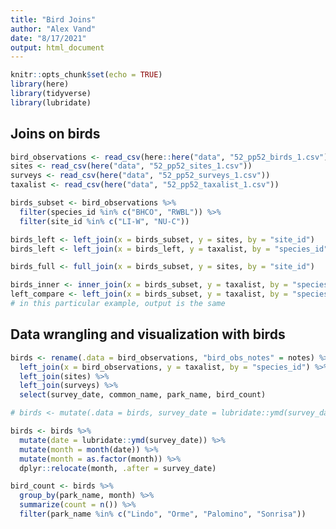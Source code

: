 ```yaml
---
title: "Bird Joins"
author: "Alex Vand"
date: "8/17/2021"
output: html_document
---
```


```r
knitr::opts_chunk$set(echo = TRUE)
library(here)
library(tidyverse)
library(lubridate)
```

## Joins on birds

```r
bird_observations <- read_csv(here::here("data", "52_pp52_birds_1.csv"))
sites <- read_csv(here("data", "52_pp52_sites_1.csv"))
surveys <- read_csv(here("data", "52_pp52_surveys_1.csv"))
taxalist <- read_csv(here("data", "52_pp52_taxalist_1.csv"))
```

```r
birds_subset <- bird_observations %>% 
  filter(species_id %in% c("BHCO", "RWBL")) %>% 
  filter(site_id %in% c("LI-W", "NU-C"))
```

```r
birds_left <- left_join(x = birds_subset, y = sites, by = "site_id")
birds_left <- left_join(x = birds_left, y = taxalist, by = "species_id")
```

```r
birds_full <- full_join(x = birds_subset, y = sites, by = "site_id")
```

```r
birds_inner <- inner_join(x = birds_subset, y = taxalist, by = "species_id")
left_compare <- left_join(x = birds_subset, y = taxalist, by = "species_id")
# in this particular example, output is the same
```

## Data wrangling and visualization with birds

```r
birds <- rename(.data = bird_observations, "bird_obs_notes" = notes) %>% 
  left_join(x = bird_observations, y = taxalist, by = "species_id") %>% 
  left_join(sites) %>% 
  left_join(surveys) %>% 
  select(survey_date, common_name, park_name, bird_count)
```

```r
# birds <- mutate(.data = birds, survey_date = lubridate::ymd(survey_date))

birds <- birds %>% 
  mutate(date = lubridate::ymd(survey_date)) %>% 
  mutate(month = month(date)) %>% 
  mutate(month = as.factor(month)) %>% 
  dplyr::relocate(month, .after = survey_date)
```


```r
bird_count <- birds %>% 
  group_by(park_name, month) %>% 
  summarize(count = n()) %>% 
  filter(park_name %in% c("Lindo", "Orme", "Palomino", "Sonrisa"))
```





